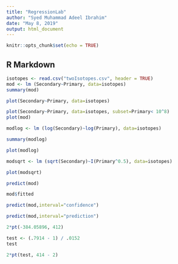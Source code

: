 ```yaml
---
title: "RegressionLab"
author: "Syed Muhammad Adeel Ibrahim"
date: "May 8, 2019"
output: html_document
---
```


```r
knitr::opts_chunk$set(echo = TRUE)
```

## R Markdown


```r

isotopes <- read.csv("twoIsotopes.csv", header = TRUE)
mod <- lm (Secondary~Primary, data=isotopes)
summary(mod)

plot(Secondary~Primary, data=isotopes)

plot(Secondary~Primary, data=isotopes, subset=Primary< 10^8)
plot(mod)

```

```r

modlog <- lm (log(Secondary)~log(Primary), data=isotopes)

summary(modlog)

plot(modlog)

```

```r

modsqrt <- lm (sqrt(Secondary)~I(Primary^0.5), data=isotopes)

plot(modsqrt)

```

```r

predict(mod)

```
```r
mod$fitted
```

```r
predict(mod,interval="confidence")
```

```r
predict(mod,interval="prediction")
```

```r

2*pt(-384.05896, 412)

```

```r
test <- (.7914 - 1) / .0152
test
```

```r

2*pt(test, 414 - 2)
```

